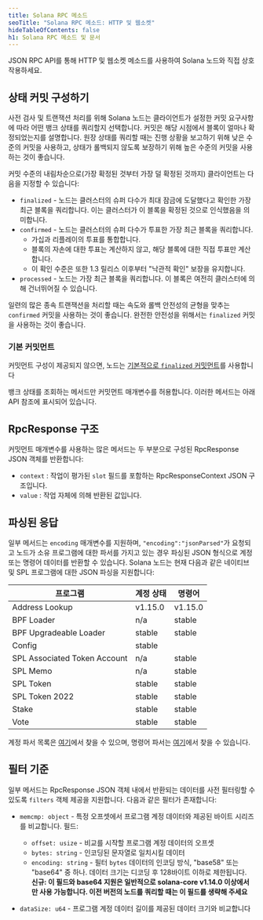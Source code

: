 ```yaml
---
title: Solana RPC 메소드
seoTitle: "Solana RPC 메소드: HTTP 및 웹소켓"
hideTableOfContents: false
h1: Solana RPC 메소드 및 문서
---
```


JSON RPC API를 통해 HTTP 및 웹소켓 메소드를 사용하여 Solana 노드와 직접
상호작용하세요.

## 상태 커밋 구성하기

사전 검사 및 트랜잭션 처리를 위해 Solana 노드는 클라이언트가 설정한 커밋
요구사항에 따라 어떤 뱅크 상태를 쿼리할지 선택합니다. 커밋은 해당 시점에서
블록이 얼마나 확정되었는지를 설명합니다. 원장 상태를 쿼리할 때는 진행 상황을
보고하기 위해 낮은 수준의 커밋을 사용하고, 상태가 롤백되지 않도록 보장하기 위해
높은 수준의 커밋을 사용하는 것이 좋습니다.

커밋 수준의 내림차순으로(가장 확정된 것부터 가장 덜 확정된 것까지) 클라이언트는
다음을 지정할 수 있습니다:

- `finalized` - 노드는 클러스터의 슈퍼 다수가 최대 잠금에 도달했다고 확인한 가장
  최근 블록을 쿼리합니다. 이는 클러스터가 이 블록을 확정된 것으로 인식했음을
  의미합니다.
- `confirmed` - 노드는 클러스터의 슈퍼 다수가 투표한 가장 최근 블록을
  쿼리합니다.
  - 가십과 리플레이의 투표를 통합합니다.
  - 블록의 자손에 대한 투표는 계산하지 않고, 해당 블록에 대한 직접 투표만
    계산합니다.
  - 이 확인 수준은 또한 1.3 릴리스 이후부터 "낙관적 확인" 보장을 유지합니다.
- `processed` - 노드는 가장 최근 블록을 쿼리합니다. 이 블록은 여전히 클러스터에
  의해 건너뛰어질 수 있습니다.

일련의 많은 종속 트랜잭션을 처리할 때는 속도와 롤백 안전성의 균형을 맞추는
`confirmed` 커밋을 사용하는 것이 좋습니다. 완전한 안전성을 위해서는 `finalized`
커밋을 사용하는 것이 좋습니다.

### 기본 커밋먼트

커밋먼트 구성이 제공되지 않으면, 노드는
[기본적으로 `finalized` 커밋먼트](https://github.com/anza-xyz/agave/blob/aa0922d6845e119ba466f88497e8209d1c82febc/sdk/src/commitment_config.rs#L199-L203)를
사용합니다

뱅크 상태를 조회하는 메서드만 커밋먼트 매개변수를 허용합니다. 이러한 메서드는
아래 API 참조에 표시되어 있습니다.

## RpcResponse 구조

커밋먼트 매개변수를 사용하는 많은 메서드는 두 부분으로 구성된 RpcResponse JSON
객체를 반환합니다:

- `context` : 작업이 평가된 `slot` 필드를 포함하는 RpcResponseContext JSON
  구조입니다.
- `value` : 작업 자체에 의해 반환된 값입니다.

## 파싱된 응답

일부 메서드는 `encoding` 매개변수를 지원하며, `"encoding":"jsonParsed"`가
요청되고 노드가 소유 프로그램에 대한 파서를 가지고 있는 경우 파싱된 JSON
형식으로 계정 또는 명령어 데이터를 반환할 수 있습니다. Solana 노드는 현재 다음과
같은 네이티브 및 SPL 프로그램에 대한 JSON 파싱을 지원합니다:

| 프로그램                     | 계정 상태 | 명령어  |
| ---------------------------- | --------- | ------- |
| Address Lookup               | v1.15.0   | v1.15.0 |
| BPF Loader                   | n/a       | stable  |
| BPF Upgradeable Loader       | stable    | stable  |
| Config                       | stable    |         |
| SPL Associated Token Account | n/a       | stable  |
| SPL Memo                     | n/a       | stable  |
| SPL Token                    | stable    | stable  |
| SPL Token 2022               | stable    | stable  |
| Stake                        | stable    | stable  |
| Vote                         | stable    | stable  |

계정 파서 목록은
[여기](https://github.com/solana-labs/solana/blob/master/account-decoder/src/parse_account_data.rs)에서
찾을 수 있으며, 명령어 파서는
[여기](https://github.com/solana-labs/solana/blob/master/transaction-status/src/parse_instruction.rs)에서
찾을 수 있습니다.

## 필터 기준

일부 메서드는 RpcResponse JSON 객체 내에서 반환되는 데이터를 사전 필터링할 수
있도록 `filters` 객체 제공을 지원합니다. 다음과 같은 필터가 존재합니다:

- `memcmp: object` - 특정 오프셋에서 프로그램 계정 데이터와 제공된 바이트
  시리즈를 비교합니다. 필드:
  - `offset: usize` - 비교를 시작할 프로그램 계정 데이터의 오프셋
  - `bytes: string` - 인코딩된 문자열로 일치시킬 데이터
  - `encoding: string` - 필터 `bytes` 데이터의 인코딩 방식, "base58" 또는
    "base64" 중 하나. 데이터 크기는 디코딩 후 128바이트 이하로 제한됩니다.<br />
    **신규: 이 필드와 base64 지원은 일반적으로 solana-core v1.14.0 이상에서만
    사용 가능합니다. 이전 버전의 노드를 쿼리할 때는 이 필드를 생략해 주세요**

- `dataSize: u64` - 프로그램 계정 데이터 길이를 제공된 데이터 크기와 비교합니다
